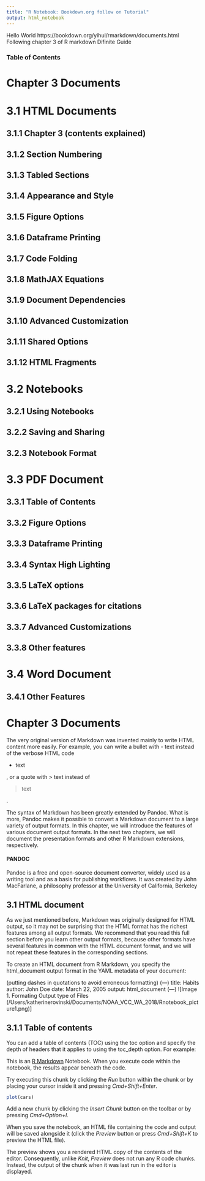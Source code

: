 ```yaml
---
title: "R Notebook: Bookdown.org follow on Tutorial"
output: html_notebook
--- 
```


Hello World
https://bookdown.org/yihui/rmarkdown/documents.html
Following chapter 3 of R markdown Difinite Guide

### Table of Contents
#   Chapter 3 Documents
# 3.1 HTML Documents
##  3.1.1 Chapter 3 (contents explained)
##  3.1.2 Section Numbering
##  3.1.3 Tabled Sections
##  3.1.4 Appearance and Style
##  3.1.5 Figure Options
##  3.1.6 Dataframe Printing
##  3.1.7 Code Folding
##  3.1.8 MathJAX Equations
##  3.1.9 Document Dependencies
##  3.1.10 Advanced Customization
##  3.1.11 Shared Options
##  3.1.12 HTML Fragments

# 3.2 Notebooks 
## 3.2.1 Using Notebooks
## 3.2.2 Saving and Sharing
## 3.2.3 Notebook Format


# 3.3 PDF Document
## 3.3.1 Table of Contents 
## 3.3.2 Figure Options
## 3.3.3 Dataframe Printing
## 3.3.4 Syntax High Lighting
## 3.3.5 LaTeX options
## 3.3.6 LaTeX packages for citations
## 3.3.7 Advanced Customizations
## 3.3.8 Other features

# 3.4 Word Document 
## 3.4.1 Other Features


# Chapter 3 Documents
The very original version of Markdown was invented mainly to write HTML content more easily. For example, you can write a bullet with - text instead of the verbose HTML code <ul><li>text</li></ul>, or a quote with > text instead of <blockquote>text</blockquote>.

The syntax of Markdown has been greatly extended by Pandoc. What is more, Pandoc makes it possible to convert a Markdown document to a large variety of output formats. In this chapter, we will introduce the features of various document output formats. In the next two chapters, we will document the presentation formats and other R Markdown extensions, respectively.

#### PANDOC
Pandoc is a free and open-source document converter, widely used as a writing tool and as a basis for publishing workflows. It was created by John MacFarlane, a philosophy professor at the University of California, Berkeley



## 3.1 HTML document
As we just mentioned before, Markdown was originally designed for HTML output, so it may not be surprising that the HTML format has the richest features among all output formats. 
We recommend that you read this full section before you learn other output formats, because other formats have several features in common with the HTML document format, and we will not repeat these features in the corresponding sections.

To create an HTML document from R Markdown, you specify the html_document output format in the YAML metadata of your document:

(putting dashes in quotations to avoid erroneous formatting)
(---)
title: Habits
author: John Doe
date: March 22, 2005
output: html_document
(---)
![Image 1. Formating Output type of Files (/Users/katherinerovinski/Documents/NOAA_VCC_WA_2018/Rnotebook_picture1.png)]






## 3.1.1 Table of contents
You can add a table of contents (TOC) using the toc option and specify the depth of headers that it applies to using the toc_depth option. For example:














This is an [R Markdown](http://rmarkdown.rstudio.com) Notebook. When you execute code within the notebook, the results appear beneath the code. 

Try executing this chunk by clicking the *Run* button within the chunk or by placing your cursor inside it and pressing *Cmd+Shift+Enter*. 

```r
plot(cars)
```

Add a new chunk by clicking the *Insert Chunk* button on the toolbar or by pressing *Cmd+Option+I*.

When you save the notebook, an HTML file containing the code and output will be saved alongside it (click the *Preview* button or press *Cmd+Shift+K* to preview the HTML file). 

The preview shows you a rendered HTML copy of the contents of the editor. Consequently, unlike *Knit*, *Preview* does not run any R code chunks. Instead, the output of the chunk when it was last run in the editor is displayed.

